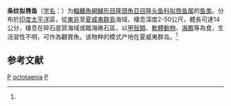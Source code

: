 {{Speciesbox
| name = 条纹拟唇鱼
| status = 
| status_system = 
| image = Pseudocheilinus octotaenia.jpg
| genus = Pseudocheilinus
| species = octotaenia
| authority = (Jenkins, 1900)<ref name='id7815'>{{cite web| url =http://www.bioinfo.cn/db05/BjdwSpecies.php?action=view&id=7815| title =条纹拟唇鱼| work =《中国动物物种编目数据库》| publisher =中国科学院微生物研究所| author =中国科学院动物研究所| accessdate =2009-04-16| deadurl =yes| archiveurl =https://web.archive.org/web/20160305053310/http://www.bioinfo.cn/db05/BjdwSpecies.php?action=view&id=7815| archivedate =2016-03-05}}</ref>
| synonyms = *''Pseudocheilinus margaretae, Smith, 1956''
}}

'''条纹拟唇鱼'''（[[学名|学名]]：{{lang|la|''Pseudocheilinus octotaenia''}}）为[[輻鰭魚綱|輻鰭魚綱]][[鱸形目|鱸形目]][[隆頭魚亞目|隆頭魚亞目]][[隆头鱼科|隆头鱼科]][[拟唇鱼属|拟唇鱼属]]的[[鱼类|鱼类]]。分布於[[印度|印度]][[太平洋|太平洋]]區，從[[東非|東非]]至[[夏威夷群島|夏威夷群島]]海域，棲息深度2-50公尺，體長可達14公分，棲息在碎石底質海域或臨海礁石區，以[[甲殼類|甲殼類]]、[[軟體動物|軟體動物]]、[[海膽|海膽]]等為食，生活習性不明，可作為觀賞魚。该物种的模式产地在夏威夷群岛。<ref name='id7815'/>

== 参考文献 ==
{{reflist}}

{{Wikispecies|Pseudocheilinus octotaenia}}
{{Taxonbar|from=Q3754331}}

[[Category:觀賞魚|P]]
[[Category:拟唇鱼属|octotaenia]]
[[Category:1901年描述的鱼类|P]]


{{鱸形目小作品}}